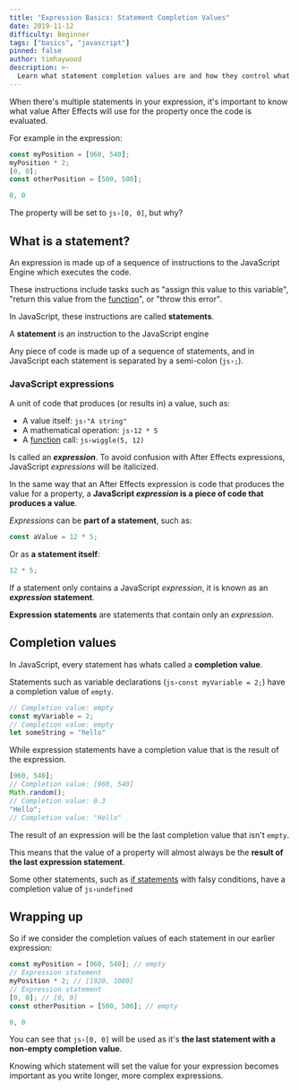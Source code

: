 ```yaml
---
title: "Expression Basics: Statement Completion Values"
date: 2019-11-12
difficulty: Beginner
tags: ["basics", "javascript"]
pinned: false
author: timhaywood
description: >-
  Learn what statement completion values are and how they control what value your expression evaluates to.
---
```



When there's multiple statements in your expression, it's important to know what value After Effects will use for the property once the code is evaluated.

For example in the expression:

```js
const myPosition = [960, 540];
myPosition * 2;
[0, 0];
const otherPosition = [500, 500];
```

<Successful>

```js
0, 0
```

</Successful>

The property will be set to `js›[0, 0]`, but why?

## What is a statement?

An expression is made up of a sequence of instructions to the JavaScript Engine which executes the code.

These instructions include tasks such as "assign this value to this variable", "return this value from the [function](/blog/basics-functions)", or "throw this error".

In JavaScript, these instructions are called **statements**.

<Inform>

A **statement** is an instruction to the JavaScript engine

</Inform>

Any piece of code is made up of a sequence of statements, and in JavaScript each statement is separated by a semi-colon (`js›;`).

### JavaScript expressions

A unit of code that produces (or results in) a value, such as:

- A value itself: `js›"A string"`
- A mathematical operation: `js›12 * 5`
- A [function](/blog/basics-functions) call: `js›wiggle(5, 12)`

Is called an ***expression***. To avoid confusion with After Effects expressions, JavaScript *expressions* will be italicized.

<Inform>

In the same way that an After Effects expression is code that produces the value for a property, a **JavaScript *expression* is a piece of code that produces a value**.

</Inform>

*Expressions* can be **part of a statement**, such as:

```js
const aValue = 12 * 5;
```

Or as **a statement itself**:

```js
12 * 5;
```

If a statement only contains a JavaScript *expression*, it is known as an ***expression* statement**.

<Inform>

**Expression statements** are statements that contain only an *expression*.

</Inform>

## Completion values

In JavaScript, every statement has whats called a **completion value**.

Statements such as variable declarations (`js›const myVariable = 2;`) have a completion value of `empty`.

```js
// Completion value: empty
const myVariable = 2;
// Completion value: empty
let someString = "hello" 
```

While expression statements have a completion value that is the result of the expression.

```js
[960, 540];
// Completion value: [960, 540]
Math.random();
// Completion value: 0.3
"Hello";
// Completion value: "Hello"
```

<Inform>

The result of an expression will be the last completion value that isn't `empty`.

</Inform>

This means that the value of a property will almost always be the **result of the last expression statement**.

<Note>

Some other statements, such as [if statements](/blog/basics-conditions) with falsy conditions, have a completion value of `js›undefined`

</Note>

## Wrapping up

So if we consider the completion values of each statement in our earlier expression:

```js
const myPosition = [960, 540]; // empty
// Expression statement
myPosition * 2; // [1920, 1080]
// Expression statement
[0, 0]; // [0, 0]
const otherPosition = [500, 500]; // empty
```

<Successful>

```js
0, 0
```

</Successful>

You can see that `js›[0, 0]` will be used as it's **the last statement with a non-empty completion value**.

Knowing which statement will set the value for your expression becomes important as you write longer, more complex expressions.